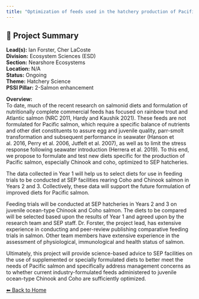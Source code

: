 ```yaml
---
title: "Optimization of feeds used in the hatchery production of Pacific Salmon."
---
```


## 🧬 Project Summary

**Lead(s):** Ian Forster, Cher LaCoste  
**Division:** Ecosystem Sciences (ESD)  
**Section:** Nearshore Ecosystems  
**Location:** N/A  
**Status:** Ongoing  
**Theme:** Hatchery Science  
**PSSI Pillar:** 2-Salmon enhancement  

**Overview:**  
To date, much of the recent research on salmonid diets and formulation of
nutritionally complete commercial feeds has focused on rainbow trout and
Atlantic salmon (NRC 2011, Hardy and Kaushik 2021). These feeds are not
formulated for Pacific salmon, which require a specific balance of nutrients
and other diet constituents to assure egg and juvenile quality, parr-smolt
transformation and subsequent performance in seawater (Hanson et al. 2016,
Perry et al. 2006, Jutfelt et al. 2007), as well as to limit the stress
response following seawater introduction (Herrera et al. 2019). To this end,
we propose to formulate and test new diets specific for the production of
Pacific salmon, especially Chinook and coho, optimized to SEP hatcheries.

The data collected in Year 1 will help us to select diets for use in feeding
trials to be conducted at SEP facilities rearing Coho and Chinook salmon in
Years 2 and 3. Collectively, these data will support the future formulation of
improved diets for Pacific salmon.

Feeding trials will be conducted at SEP hatcheries in Years 2 and 3 on
juvenile ocean-type Chinook and Coho salmon. The diets to be compared will be
selected based upon the results of Year 1 and agreed upon by the research team
and SEP staff. Dr. Forster, the project lead, has extensive experience in
conducting and peer-review publishing comparative feeding trials in salmon.
Other team members have extensive experience in the assessment of
physiological, immunological and health status of salmon.

Ultimately, this project will provide science-based advice to SEP facilities
on the use of supplemented or specially formulated diets to better meet the
needs of Pacific salmon and specifically address management concerns as to
whether current industry-formulated feeds administered to juvenile ocean-type
Chinook and Coho are sufficiently optimized.



[⬅ Back to Home](../index.qmd)
